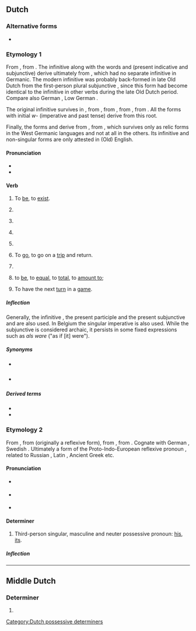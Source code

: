 ==Dutch==

===Alternative forms===
* {{qualifier|obsolete}} {{l|nl|zyn}}

===Etymology 1===
{{PIE root|nl|h₁es|h₂wes|bʰuH}}
From {{inh|nl|dum|sijn}}, from {{inh|nl|odt|sīn}}. The infinitive {{m|nl||zijn}} along with the words {{m|nl|is}} and {{m|nl|zij}} (present indicative and subjunctive) derive ultimately from {{der|nl|ine-pro|*h₁es-||to be}}, which had no separate infinitive in Germanic. The modern infinitive was probably back-formed in late Old Dutch from the first-person plural subjunctive {{m|odt||sīn|we be}}, since this form had become identical to the infinitive in other verbs during the late Old Dutch period. Compare also German {{m|de|sein}}, Low German {{m|nds|sien}}.

The original infinitive survives in {{m|nl|wezen}}, from {{inh|nl|dum|wesen}}, from {{inh|nl|odt|wesan}}, from {{inh|nl|gem-pro|*wesaną}}, from {{m|ine-pro|*h₂wes-||to reside}}. All the forms with initial ''w-'' (imperative and past tense) derive from this root.

Finally, the forms {{m|nl|ben}} and {{m|nl|bent}} derive from {{der|nl|gem-pro|*beuną||to be, to become}}, from {{m|ine-pro|*bʰuH-||to become}}, which survives only as relic forms in the West Germanic languages and not at all in the others. Its infinitive and non-singular forms are only attested in (Old) English.

====Pronunciation====
* {{IPA|/zɛi̯n/|lang=nl}}
* {{audio|Nl-zijn.ogg|audio|lang=nl}}

====Verb====
{{nl-verb}}

# {{lb|nl|intransitive}} To [[be]], to [[exist]].
#: {{ux|nl|'''Zijn''' of niet '''zijn''', dat is de vraag.|t=To '''be''' or not to '''be''', that is the question.}}
#: {{ux|nl|'''Was''' je er afgelopen zaterdag ook?|t='''Were''' you there too last Saturday?}}
# {{lb|nl|transitive|copular}} {{non-gloss definition|Used to connect a noun to an adjective that describes it.}}
#: {{ux|nl|De bal '''is''' rond.|t=The ball '''is''' round.}}
# {{lb|nl|transitive|auxiliary}} {{non-gloss definition|Used to form the [[perfect tense]] of the [[active voice]] of some verbs, together with a [[past participle]].<br/>'''Note:''' The perfect tense of most other verbs is formed using [[hebben]].}}
#: {{ux|nl|Hij '''is''' hier geweest.|t=He '''has''' been here.}}
# {{lb|nl|transitive|auxiliary}} {{non-gloss definition|Used to form the [[perfect tense]] of the [[passive voice]], together with a [[past participle]].<br/>'''Note:''' The [[imperfect tense]] passive is formed using [[worden]].}}
#: {{ux|nl|Ze '''waren''' gered.|t=They '''had been''' saved.}}
#: {{ux|nl|De muur '''is''' geschilderd.|t=The wall '''has been''' painted.}}
#: {{ux|nl|De muur zal '''zijn''' geschilderd.|t=The wall will '''have been''' painted.}}
# {{lb|nl|transitive|auxiliary}} {{non-gloss definition|Used to form the continuous forms of various tenses, together with '''[[aan het]]'''.}}
#: {{ux|nl|De man '''was''' aan het lopen.|t=The man '''was''' walking.}}
# {{lb|nl|intransitive}} To [[go]], to go on a [[trip]] and return.
#: {{ux|nl|Ik '''ben''' even naar de dokter.|t=I '''am going''' to the doctor for a while.}}
#: {{ux|nl|Ik ben vandaag naar het strand '''geweest.'''|t=I've '''been''' to the beach today.}}
# {{lb|nl|intransitive|impersonal}} {{non-gloss definition|Used to indicate weather, temperature or some other general condition.}}
#: {{ux|nl|Het '''is''' erg warm vandaag.|t=It '''is''' very warm today.}}
# {{lb|nl|transitive|copular|mathematics}} to [[be]], to [[equal]], to [[total]], to [[amount to]]; {{non-gloss definition|used to indicate that the values on either side of an equation are the same.}}
#: {{ux|nl|Drie keer vijf '''is''' vijftien.|t=Three times five '''is''' fifteen.}}
# {{lb|nl|intransitive}} To have the next [[turn]] in a [[game]].
#: {{ux|nl|Jij '''bent''' nu.|t=It '''is your turn''' now.}}

=====Inflection=====
Generally, the infinitive {{m|nl|wezen}}, the present participle {{m|nl|wezend}} and the present subjunctive {{m|nl|weze}} and {{m|nl|wezen}} are also used. In Belgium the singular imperative {{m|nl|zij}} is also used. While the subjunctive is considered archaic, it persists in some fixed expressions such as ''als ware'' ("as if [it] were"). 
{{nl-conj-irr|zijn|trans=unacc}}

=====Synonyms=====
* {{qualifier|archaic in standard Dutch}} {{l|nl|wezen}}
* {{qualifier|obsolete in standard Dutch}} {{l|nl|bennen}}

=====Derived terms=====
* {{l|nl|voorzijn}}
* {{l|nl|welzijn}}

===Etymology 2===
From {{inh|nl|dum|sijn}}, from {{inh|nl|odt|sīn}} (originally a reflexive form), from {{inh|nl|gem-pro|*sīnaz}}, from {{der|nl|ine-pro|*seyno-}}. Cognate with German {{m|de|sein}}, Swedish {{m|sv|sin}}. Ultimately a form of the Proto-Indo-European reflexive pronoun {{m|ine-pro|*swe}}, related to Russian {{m|ru|себя}}, Latin {{m|la|suus}}, Ancient Greek {{m|grc|ἑός}} etc.

====Pronunciation====
* {{IPA|/zɛi̯n/|lang=nl}} {{qualifier|stressed}}
* {{IPA|/zən/|lang=nl}} {{qualifier|unstressed; may be spelled {{m|nl|z'n}}}}
* {{audio|Nl-zijn.ogg|audio|lang=nl}}

====Determiner====
{{head|nl|determiner|dependent possessive, independent possessive|zijne|contracted form|z'n}}

# Third-person singular, masculine and neuter possessive pronoun: [[his]], [[its]].
#: {{ux|nl|Een man en '''zijn''' hond.|t=A man and '''his''' dog.}}
#: {{ux|nl|Een man en '''z'n''' hoed.|t=A man and '''his''' hat.}}
#: {{ux|nl|Een boek en '''zijn''' kaft.|t=A book and '''its''' cover.}}

=====Inflection=====
{{nl-decl-personal pronouns}}

[[Category:Dutch possessive determiners]]

----

==Middle Dutch==

===Determiner===
{{head|dum|determiner form}}

# {{alternative spelling of|sijn|lang=dum}}